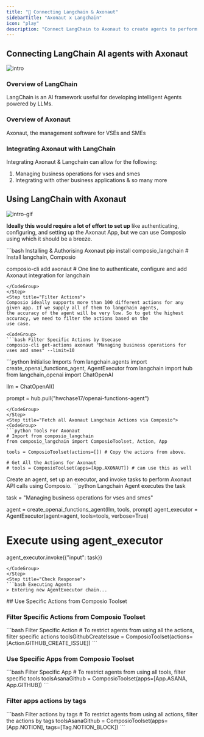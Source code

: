 ```yaml
---
title: "🚀 Connecting Langchain & Axonaut"
sidebarTitle: "Axonaut x Langchain"
icon: "play"
description: "Connect LangChain to Axonaut to create agents to perform tasks using natural language"
---
```


## Connecting LangChain AI agents with Axonaut
![intro](/media/intro.jpg)

### Overview of LangChain

LangChain is an AI framework useful for developing intelligent Agents powered by LLMs.

### Overview of Axonaut

Axonaut, the management software for  VSEs and SMEs

### Integrating Axonaut with LangChain

Integrating Axonaut & Langchain can allow for the following:

1. Managing business operations for vses and smes
2. Integrating with other business applications
& so many more

## Using LangChain with Axonaut
![intro-gif](/media/intro.gif)
<Steps>
<Step title="Setting Up the Environment">

**Ideally this would require a lot of effort to set up** like authenticating, configuring, and setting up the Axonaut App, but we can use Composio using which it should be a breeze.

<CodeGroup>
```bash Installing & Authorising Axonaut
pip install composio_langchain # Install langchain, Composio 

composio-cli add axonaut # One line to authenticate, configure and add Axonaut integration for langchain
```
</CodeGroup>
</Step>
<Step title="Filter Actions">
Composio ideally supports more than 100 different actions for any given app. If we supply all of them to langchain agents, 
the accuracy of the agent will be very low. So to get the highest accuracy, we need to filter the actions based on the 
use case.

<CodeGroup>
```bash Filter Specific Actions by Usecase
composio-cli get-actions axonaut "Managing business operations for vses and smes" --limit=10
```
</CodeGroup>

</Step>
<Step title="Import Base Packages">

<CodeGroup>
```python Initialise Imports
from langchain.agents import create_openai_functions_agent, AgentExecutor
from langchain import hub
from langchain_openai import ChatOpenAI


llm = ChatOpenAI()

prompt = hub.pull("hwchase17/openai-functions-agent")
```
</CodeGroup>
</Step>
<Step title="Fetch all Axonaut Langchain Actions via Composio">
<CodeGroup>
```python Tools For Axonaut
# Import from composio_langchain
from composio_langchain import ComposioToolset, Action, App

tools = ComposioToolset(actions=[]) # Copy the actions from above. 

# Get All the Actions for Axonaut
# tools = ComposioToolset(apps=[App.AXONAUT]) # can use this as well
```
</CodeGroup>
</Step>
<Step title="Execute the Agent">
Create an agent, set up an executor, and invoke tasks to perform Axonaut API calls using Composio. 
<CodeGroup>
```python Langchain Agent executes the task

task = "Managing business operations for vses and smes"

agent = create_openai_functions_agent(llm, tools, prompt)
agent_executor = AgentExecutor(agent=agent, tools=tools, verbose=True)

# Execute using agent_executor
agent_executor.invoke({"input": task})
```
</CodeGroup>
</Step>
<Step title="Check Response">
```bash Executing Agents
> Entering new AgentExecutor chain...
```
</Step>
</Steps>
## Use Specific Actions from Composio Toolset

### Filter Specific Actions from Composio Toolset

<CodeGroup>
```bash Filter Specific Action
# To restrict agents from using all the actions, filter specific actions
toolsGithubCreateIssue = ComposioToolset(actions=[Action.GITHUB_CREATE_ISSUE])
```
</CodeGroup>

### Use Specific Apps from Composio Toolset
<CodeGroup>
```bash Filter Specific App
# To restrict agents from using all tools, filter specific tools
toolsAsanaGithub = ComposioToolset(apps=[App.ASANA, App.GITHUB])
```
</CodeGroup>

### Filter apps actions by tags 
<CodeGroup>
```bash Filter actions by tags
# To restrict agents from using all actions, filter the actions by tags
toolsAsanaGithub = ComposioToolset(apps=[App.NOTION], tags=[Tag.NOTION_BLOCK])
```
</CodeGroup>

